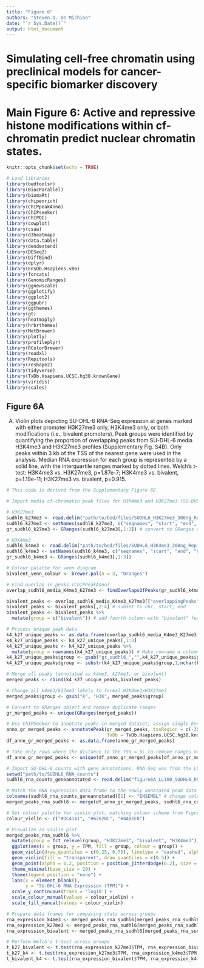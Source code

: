 ```yaml
---
title: "Figure 6"
authors: "Steven D. De Michino"
date: "`r Sys.Date()`"
output: html_document
---
```


# Simulating cell-free chromatin using preclinical models for cancer-specific biomarker discovery

# Main Figure 6: Active and repressive histone modifications within cf-chromatin predict nuclear chromatin states.

```r
knitr::opts_chunk$set(echo = TRUE)

# Load libraries
library(bedtoolsr)
library(BiocParallel) 
library(biomaRt)
library(chipenrich)
library(ChIPpeakAnno)
library(ChIPseeker)
library(ChIPQC)
library(cowplot)
library(csaw)
library(d3heatmap)
library(data.table)
library(dendextend)
library(DESeq2)
library(DiffBind)
library(dplyr)
library(EnsDb.Hsapiens.v86)
library(forcats)
library(GenomicRanges)
library(ggnewscale)
library(ggplotify)
library(ggplot2)
library(ggpubr)
library(ggthemes)
library(gt)
library(heatmaply)
library(hrbrthemes)
library(MetBrewer)
library(plotly)
library(profileplyr)
library(RColorBrewer)
library(readxl)
library(Repitools)
library(reshape2)
library(tidyverse)
library(TxDb.Hsapiens.UCSC.hg38.knownGene)
library(viridis)
library(scales)

```

## Figure 6A

A)  Violin plots depicting SU-DHL-6 RNA-Seq expression at genes marked with either promoter H3K27me3 only, H3K4me3 only, or both modifications (i.e., bivalent promoters). Peak groups were identified by quantifying the proportion of overlapping peaks from SU-DHL-6 media H3K4me3 and H3K27me3 profiles (Supplementary Fig. S4B). Only peaks within 3 kb of the TSS of the nearest gene were used in the analysis. Median RNA expression for each group is represented by a solid line, with the interquartile ranges marked by dotted lines. Welch's t-test: H3K4me3 vs. H3K27me3, p=1.87e-7; H3K4me3 vs. bivalent, p=1.19e-11; H3K27me3 vs. bivalent, p=0.915.

```r

# This code is derived from the Supplementary Figure 6E

# Import media cf-chromatin peak files for H3K4me3 and H3K27me3 (SU-DHL-6)

# H3K27me3
sudhl6_k27me3 <- read.delim("path/to/bed/files/SUDHL6_H3K27me3_300ng_Rep1_unsampled_p1e-5.narrowPeak", header = FALSE, sep = "\t") # more stringent peaks
sudhl6_k27me3 <- setNames(sudhl6_k27me3, c("seqnames", "start", "end", "name", "score")) # rename first five columns
gr_sudhl6_k27me3 <- GRanges(sudhl6_k27me3[,1:3]) # convert to GRanges object

# H3K4me3
sudhl6_k4me3 <- read.delim("path/to/bed/files/SUDHL6_H3K4me3_300ng_Rep1_subsampled_p1e-6.narrowPeak", header = FALSE, sep = "\t")
sudhl6_k4me3 <- setNames(sudhl6_k4me3, c("seqnames", "start", "end", "name", "score"))
gr_sudhl6_k4me3 <- GRanges(sudhl6_k4me3[,1:3])

# Colour palatte for venn diagram
bivalent_venn_colour <- brewer.pal(n = 3, "Oranges")

# Find overlap in peaks (ChIPPeakAnno)
overlap_sudhl6_media_K4me3_K27me3 <- findOverlapsOfPeaks(gr_sudhl6_k4me3, gr_sudhl6_k27me3)

bivalent_peaks <- overlap_sudhl6_media_K4me3_K27me3[["overlappingPeaks"]][["gr_sudhl6_k4me3///gr_sudhl6_k27me3"]] # extract overlapping ranges
bivalent_peaks <- bivalent_peaks[,2:4] # subset to chr, start, end
bivalent_peaks <- bivalent_peaks %>% 
  mutate(group = c("bivalent")) # add fourth column with "bivalent" feature label

# Process unique peak data
k4_k27_unique_peaks <- as.data.frame(overlap_sudhl6_media_K4me3_K27me3[["uniquePeaks"]]) # extract unique peaks from overlap analysis
k4_k27_unique_peaks <- k4_k27_unique_peaks[,1:3]
k4_k27_unique_peaks <- k4_k27_unique_peaks %>% 
  mutate(group = rownames(k4_k27_unique_peaks)) # Make rowname a column, for H3K4me3 and H3K27me3 labels
k4_k27_unique_peaks$group <- gsub("gr_sudhl6_","",k4_k27_unique_peaks$group) # For labels, remove all characters before K4me3 or K27me3
k4_k27_unique_peaks$group <- substr(k4_k27_unique_peaks$group,1,nchar(k4_k27_unique_peaks$group)-7) # Remove last seven characters of each string in the column, so that only k4me3 or k27me3 remains.

# Merge all peaks (annotated as k4me3, k27me3, or bivalent)
merged_peaks <- rbind(k4_k27_unique_peaks,bivalent_peaks) 

# Change all k4me3/k27me3 labels to formal H3K4me3/H3K27me3
merged_peaks$group <- gsub("k", "H3K", merged_peaks$group)

# Convert to GRanges object and remove duplicate ranges
gr_merged_peaks <- unique(GRanges(merged_peaks))

# Use ChIPSeeker to annotate peaks in merged dataset; assign single Ensembl gene ID to each peak
anno_gr_merged_peaks <- annotatePeak(gr_merged_peaks, tssRegion = c(-3000, 3000), 
                                     TxDb = TxDb.Hsapiens.UCSC.hg38.knownGene, level = "gene", annoDb = "org.Hs.eg.db")
df_anno_gr_merged_peaks <- as.data.frame(anno_gr_merged_peaks)

# Take only rows where the distance to the TSS = 0; to remove ranges not assigned to TSS. Stringent cutoff.
df_anno_gr_merged_peaks <- unique(df_anno_gr_merged_peaks[df_anno_gr_merged_peaks$distanceToTSS == 0,])

# Import SU-DHL-6 counts with gene annotations. RNA-Seq was from the LL100 (Quentmeier, H. et al. The LL-100 panel: 100 cell lines for blood cancer studies. Sci. Rep. (2019) doi:10.1038/s41598-019-44491-x)
setwd("path/to/SUDHL6_RNA_counts")
sudhl6_rna_counts_geneannotated <- read.delim("figure6A_LL100_SUDHL6_RNA_counts.txt", header = TRUE, sep = "\t")

# Match the RNA expression data frame to the newly annotated peak data frame
colnames(sudhl6_rna_counts_geneannotated)[1] <- "ENSEMBL" # change column name of ENSEMBL gene IDs so they match across data frames
merged_peaks_rna_sudhl6 <- merge(df_anno_gr_merged_peaks, sudhl6_rna_counts_geneannotated, by = "ENSEMBL")

# Set colour palette for violin plot, matching colour scheme from Figure 6D
colour_violin <- c("#DC4141", "#6262BC", "#4AB1E8")

# Visualize as violin plot
merged_peaks_rna_sudhl6 %>%
  mutate(group = fct_relevel(group, "H3K27me3", "bivalent", "H3K4me3")) %>% 
  ggplot(aes(x = group, y = TPM, fill = group, colour = group)) +
  geom_violin(draw_quantiles = c(0.25, 0.75), linetype = "dashed", alpha = 0.35) +
  geom_violin(fill = "transparent", draw_quantiles = c(0.5)) +
  geom_point(alpha = 0.2, position = position_jitterdodge(0.2), size = 2) +
  theme_minimal(base_size = 20) + 
  theme(legend.position = "none") +
  labs(x = element_blank(),
       y = "SU-DHL-6 RNA Expression (TPM)") +
  scale_y_continuous(trans = 'log10') +
  scale_colour_manual(values = colour_violin) +
  scale_fill_manual(values = colour_violin)

# Prepare data frames for comparing stats across groups
rna_expression_k4me3 <- merged_peaks_rna_sudhl6[merged_peaks_rna_sudhl6$group == "H3K4me3",]
rna_expression_k27me3 <- merged_peaks_rna_sudhl6[merged_peaks_rna_sudhl6$group == "H3K27me3",]
rna_expression_bivalent <- merged_peaks_rna_sudhl6[merged_peaks_rna_sudhl6$group == "bivalent",]

# Perform Welch's t-test across groups
t_k27_bivalent <- t.test(rna_expression_k27me3$TPM, rna_expression_bivalent$TPM, paired = FALSE, var.equal = FALSE)$p.value
t_k27_k4 <- t.test(rna_expression_k27me3$TPM, rna_expression_k4me3$TPM, paired = FALSE, var.equal = FALSE)$p.value
t_bivalent_k4 <- t.test(rna_expression_bivalent$TPM, rna_expression_k4me3$TPM, paired = FALSE, var.equal = FALSE)$p.value

```
